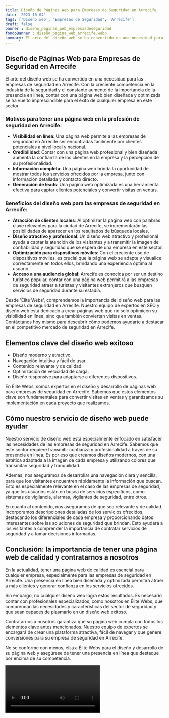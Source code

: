 ```yaml
---
title: Diseño de Páginas Web para Empresas de Seguridad en Arrecife
date: '2023-10-04'
tags: ['Diseño web', 'Empresas de Seguridad', 'Arrecife']
draft: false
banner : diseño_paginas_web_empresasdeseguridad
fondoBanner : diseño_pagina_web_arrecife.webp
summary: El arte del diseño web se ha convertido en una necesidad para las empresas de seguridad en Arrecife. Con la creciente competencia en la industria de la seguridad y el constante aumento de la importancia de la presencia en línea, contar con una página web bien diseñada y optimizada se ha vuelto imprescindible para el éxito de cualquier empresa en este sector.
---
```


## Diseño de Páginas Web para Empresas de Seguridad en Arrecife

El arte del diseño web se ha convertido en una necesidad para las empresas de seguridad en Arrecife. Con la creciente competencia en la industria de la seguridad y el constante aumento de la importancia de la presencia en línea, contar con una página web bien diseñada y optimizada se ha vuelto imprescindible para el éxito de cualquier empresa en este sector.

### Motivos para tener una página web en la profesión de seguridad en Arrecife:
- **Visibilidad en línea**: Una página web permite a las empresas de seguridad en Arrecife ser encontradas fácilmente por clientes potenciales a nivel local y nacional.
- **Credibilidad**: Contar con una página web profesional y bien diseñada aumenta la confianza de los clientes en la empresa y la percepción de su profesionalidad.
- **Información completa**: Una página web brinda la oportunidad de mostrar todos los servicios ofrecidos por la empresa, junto con información detallada y contacto directo.
- **Generación de leads**: Una página web optimizada es una herramienta efectiva para captar clientes potenciales y convertir visitas en ventas.

### Beneficios del diseño web para las empresas de seguridad en Arrecife:
- **Atracción de clientes locales**: Al optimizar la página web con palabras clave relevantes para la ciudad de Arrecife, se incrementarán las posibilidades de aparecer en los resultados de búsqueda locales.
- **Diseño atractivo y profesional**: Un diseño web atractivo y profesional ayuda a captar la atención de los visitantes y a transmitir la imagen de confiabilidad y seguridad que se espera de una empresa en este sector.
- **Optimización para dispositivos móviles**: Con el creciente uso de dispositivos móviles, es crucial que la página web se adapte y visualice correctamente en todos ellos, brindando una experiencia óptima al usuario.
- **Acceso a una audiencia global**: Arrecife es conocida por ser un destino turístico popular, contar con una página web permitirá a las empresas de seguridad atraer a turistas y visitantes extranjeros que busquen servicios de seguridad durante su estadía.

Desde 'Élite Webs', comprendemos la importancia del diseño web para las empresas de seguridad en Arrecife. Nuestro equipo de expertos en SEO y diseño web está dedicado a crear páginas web que no solo optimicen su visibilidad en línea, sino que también conviertan visitas en ventas. Contáctanos hoy mismo para descubrir cómo podemos ayudarte a destacar en el competitivo mercado de seguridad en Arrecife.

<GifSeo />

<Cta />

## Elementos clave del diseño web exitoso

- Diseño moderno y atractivo.
- Navegación intuitiva y fácil de usar.
- Contenido relevante y de calidad.
- Optimización de velocidad de carga.
- Diseño responsive para adaptarse a diferentes dispositivos.

En Élite Webs, somos expertos en el diseño y desarrollo de páginas web para empresas de seguridad en Arrecife. Sabemos que estos elementos clave son fundamentales para convertir visitas en ventas y garantizamos su implementación en cada proyecto que realizamos.

## Cómo nuestro servicio de diseño web puede ayudar

Nuestro servicio de diseño web está especialmente enfocado en satisfacer las necesidades de las empresas de seguridad en Arrecife. Sabemos que este sector requiere transmitir confianza y profesionalidad a través de su presencia en línea. Es por eso que creamos diseños modernos, con una estética adaptada a la imagen de cada empresa y utilizando colores que transmitan seguridad y tranquilidad.

Además, nos aseguramos de desarrollar una navegación clara y sencilla, para que los visitantes encuentren rápidamente la información que buscan. Esto es especialmente relevante en el caso de las empresas de seguridad, ya que los usuarios están en busca de servicios específicos, como sistemas de vigilancia, alarmas, vigilantes de seguridad, entre otros.

En cuanto al contenido, nos aseguramos de que sea relevante y de calidad. Incorporamos descripciones detalladas de los servicios ofrecidos, destacando los diferenciales de cada empresa y proporcionando datos interesantes sobre las soluciones de seguridad que brindan. Esto ayudará a los visitantes a comprender la importancia de contratar servicios de seguridad y a tomar decisiones informadas.

## Conclusión: la importancia de tener una página web de calidad y contratarnos a nosotros

En la actualidad, tener una página web de calidad es esencial para cualquier empresa, especialmente para las empresas de seguridad en Arrecife. Una presencia en línea bien diseñada y optimizada permitirá atraer a más clientes y generar confianza en los servicios ofrecidos.

Sin embargo, no cualquier diseño web logra estos resultados. Es necesario contar con profesionales especializados, como nosotros en Élite Webs, que comprendan las necesidades y características del sector de seguridad y que sean capaces de plasmarlo en un diseño web exitoso.

Contratarnos a nosotros garantiza que su página web cumpla con todos los elementos clave antes mencionados. Nuestro equipo de expertos se encargará de crear una plataforma atractiva, fácil de navegar y que genere conversiones para su empresa de seguridad en Arrecife.

No se conforme con menos, elija a Élite Webs para el diseño y desarrollo de su página web y asegúrese de tener una presencia en línea que destaque por encima de su competencia.

<Video />

<CtaBot job='Empresas de Seguridad' city='Arrecife'/>

<Gmaps query='Arrecife+españa+maps' />